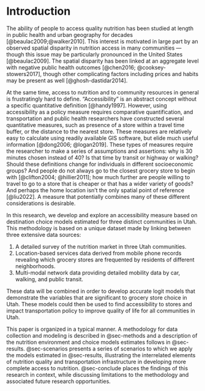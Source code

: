 # Introduction

The ability of people to access quality nutrition has been studied at length in
public health and urban geography for decades [@beaulac2009;@walker2010]. 
This interest is motivated in large part by an observed spatial disparity in
nutrition access in many communities --- though this issue may be particularly
pronounced in the United States [@beaulac2009]. The spatial disparity has been linked at an aggregate level with negative public health outcomes 
[@chen2016; @cooksey-stowers2017], though other complicating factors including prices and habits may be present as well [@ghosh-dastidar2014].


At the same time, access to nutrition and to community resources in general is 
frustratingly hard to define. "Accessibility" is an abstract concept without a
specific quantitative definition [@handy1997]. However, using accessibility as 
a policy measure requires comparative quantification, and transportation and
public health researchers have constructed several quantitative measures, such 
as presence of a store within a travel time buffer, or the distance to the 
nearest store. These measures are relatively easy to calculate using 
readily available GIS software, but elide much useful information [@dong2006; @logan2019].
These types of measures require the researcher to make a series of assumptions
and assertions: why is 30 minutes chosen instead of 40? Is that time by transit
or highway or walking? Should these definitions change for individuals in
different socioeconomic groups? And people do not always go to the closest grocery
store to begin with [@clifton2004; @hillier2011]; how much further are people
willing to travel to go to a store that is cheaper or that has a wider variety
of goods? And perhaps the home location isn't the only spatial point of 
reference [@liu2022]. A measure that potentially combines many of these different
considerations is desirable. 

In this research, we develop and explore an accessibility 
measure based on destination choice models estimated for three distinct 
communities in Utah. This methodology is based on a unique dataset made by 
linking between three extensive data sources:

  1. A detailed survey of the nutrition market in three Utah communities.
  2. Location-based services data derived from mobile phone records revealing
     which grocery stores are frequented by residents of different neighborhoods.
  3. Multi-modal network data providing detailed mobility data by car, walking,
  and public transit.

These data will be combined in order to develop accurate logit models that
demonstrate the variables that are significant to grocery store choice in Utah.
These models could then be used to find accessibility to stores and impact
transportation policy to improve quality of life for all communities in Utah.

This paper is organized in a typical manner. A methodology
for data collection and modeling is described in @sec-methods and a description
of the nutrition environment and choice models estimates follows in
@sec-results. @sec-scenarios presents a series of scenarios to which we apply
the models estimated in @sec-results, illustrating the interrelated elements of
nutrition quality and transportation infrastructure in developing more complete
access to nutrition. @sec-conclude places the findings of this research in 
context, while discussing limitations to the methodology and associated future
research opportunities.
